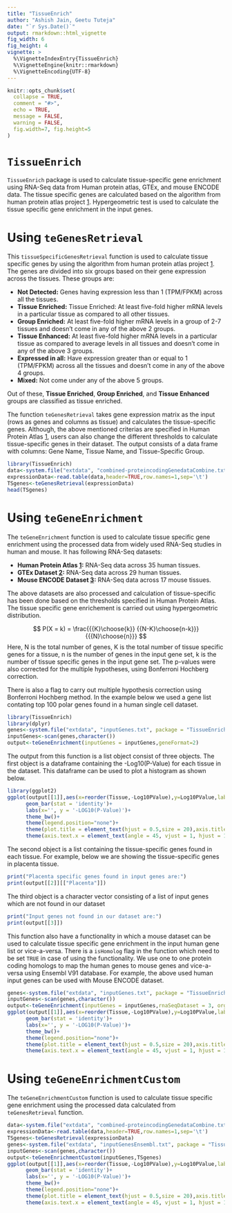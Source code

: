 ```yaml
---
title: "TissueEnrich"
author: "Ashish Jain, Geetu Tuteja"
date: "`r Sys.Date()`"
output: rmarkdown::html_vignette
fig_width: 6 
fig_height: 4 
vignette: >
  %\VignetteIndexEntry{TissueEnrich}
  %\VignetteEngine{knitr::rmarkdown}
  %\VignetteEncoding{UTF-8}
---
```


```r
knitr::opts_chunk$set(
  collapse = TRUE,
  comment = "#>",
  echo = TRUE,
  message = FALSE,
  warning = FALSE,
  fig.width=7, fig.height=5
)
```

# `TissueEnrich`

`TissueEnrich` package is used to calculate tissue-specific gene enrichment using RNA-Seq data from Human protein atlas, GTEx, and mouse ENCODE data. The tissue specific genes are calculated based on the algorithm from human protein atlas project [1]. Hypergeometric test is used to calculate the tissue specific gene enrichment in the input genes.

# Using `teGenesRetrieval`

This `tissueSpecificGenesRetrieval` function is used to calculate tissue specific genes by using the algorithm from human protein atlas project [1]. The genes are divided into six groups based on their gene expression across the tissues. These groups are:

* **Not Detected:** Genes having expression less than 1 (TPM/FPKM) across all the tissues.
* **Tissue Enriched:** Tissue Enriched: At least five-fold higher mRNA levels in a particular tissue as compared to all other tissues.
* **Group Enriched:** At least five-fold higher mRNA levels in a group of 2-7 tissues and doesn't come in any of the above 2 groups.
* **Tissue Enhanced:** At least five-fold higher mRNA levels in a particular tissue as compared to average levels in all tissues and doesn't come in any of the above 3 groups.
* **Expressed in all:** Have expression greater than or equal to 1 (TPM/FPKM) across all the tissues and doesn't come in any of the above 4 groups.
* **Mixed:** Not come under any of the above 5 groups.

Out of these, **Tissue Enriched**, **Group Enriched**, and **Tissue Enhanced** groups are classified as tissue enriched.

The function `teGenesRetrieval` takes gene expression matrix as the input (rows as genes and columns as tissue) and calculates the tissue-specific genes. Although, the above mentioned criterias are specified in Human Protein Atlas [1], users can also change the different thresholds to calculate tissue-specific genes in their dataset. The output consists of a data frame with columns: Gene Name, Tissue Name, and Tissue-Specific Group.


```r
library(TissueEnrich)
data<-system.file("extdata", "combined-proteincodingGenedataCombine.txt", package = "TissueEnrich")
expressionData<-read.table(data,header=TRUE,row.names=1,sep='\t')
TSgenes<-teGenesRetrieval(expressionData)
head(TSgenes)
```

# Using `teGeneEnrichment`

The `teGeneEnrichment` function is used to calculate tissue specific gene enrichment using the processed data from widely used RNA-Seq studies in human and mouse. It has following RNA-Seq datasets:

* **Human Protein Atlas [1]:** RNA-Seq data across 35 human tissues.
* **GTEx Dataset [2]:** RNA-Seq data across 29 human tissues.
* **Mouse ENCODE Dataset [3]:** RNA-Seq data across 17 mouse tissues.

The above datasets are also processed and calculation of tissue-specific has been done based on the thresholds specified in Human Protein Atlas. The tissue specific gene enrichement is carried out using hypergeometric distribution.

$$ P(X = k) = \frac{{{K}\choose{k}} {{N-K}\choose{n-k}}}{{{N}\choose{n}}} $$
Here, N is the total number of genes, K is the total number of tissue specific genes for a tissue, n is the number of genes in the input gene set, k is the number of tissue specific genes in the input gene set. The p-values were also corrected for the multiple hypotheses, using Bonferroni Hochberg correction.

There is also a flag to carry out multiple hypothesis correction using Bonferroni Hochberg method. In the example below we used a gene list contating top 100 polar genes found in a human single cell dataset.

```r
library(TissueEnrich)
library(dplyr)
genes<-system.file("extdata", "inputGenes.txt", package = "TissueEnrich")
inputGenes<-scan(genes,character())
output<-teGeneEnrichment(inputGenes = inputGenes,geneFormat=2)
```

The output from this function is a list object consist of three objects. The first object is a dataframe containing the -Log10(P-Value) for each tissue in the dataset. This dataframe can be used to plot a histogram as shown below.

```r
library(ggplot2)
ggplot(output[[1]],aes(x=reorder(Tissue,-Log10PValue),y=Log10PValue,label = Tissue.Specific.Genes,fill = Tissue))+
      geom_bar(stat = 'identity')+
      labs(x='', y = '-LOG10(P-Value)')+
      theme_bw()+
      theme(legend.position="none")+
      theme(plot.title = element_text(hjust = 0.5,size = 20),axis.title = element_text(size=15))+
      theme(axis.text.x = element_text(angle = 45, vjust = 1, hjust = 1),panel.grid.major= element_blank(),panel.grid.minor = element_blank())
```

The second object is a list containing the tissue-specific genes found in each tissue. For example, below we are showing the tissue-specific genes in placenta tissue.

```r
print("Placenta specific genes found in input genes are:")
print(output[[2]][["Placenta"]])
```

The third object is a character vector consisting of a list of input genes which are not found in our dataset
```r
print("Input genes not found in our dataset are:")
print(output[[3]])
```

This function also have a functionality in which a mouse dataset can be used to calculate tissue specific gene enrichment in the input human gene list or vice-a-versa. There is a `isHomolog` flag in the function which need to be set `TRUE` in case of using the functionality. We use one to one protein coding homologs to map the human genes to mouse genes and vice-a-versa using Ensembl V91 database. For example, the above used human input genes can be used with Mouse ENCODE dataset.

```r
genes<-system.file("extdata", "inputGenes.txt", package = "TissueEnrich")
inputGenes<-scan(genes,character())
output<-teGeneEnrichment(inputGenes = inputGenes,rnaSeqDataset = 3, organism = 1, geneFormat=2,isHomolog = TRUE)
ggplot(output[[1]],aes(x=reorder(Tissue,-Log10PValue),y=Log10PValue,label = Tissue.Specific.Genes,fill = Tissue))+
      geom_bar(stat = 'identity')+
      labs(x='', y = '-LOG10(P-Value)')+
      theme_bw()+
      theme(legend.position="none")+
      theme(plot.title = element_text(hjust = 0.5,size = 20),axis.title = element_text(size=15))+
      theme(axis.text.x = element_text(angle = 45, vjust = 1, hjust = 1),panel.grid.major= element_blank(),panel.grid.minor = element_blank())
```


# Using `teGeneEnrichmentCustom`

The `teGeneEnrichmentCustom` function is used to calculate tissue specific gene enrichment using the processed data calculated from `teGenesRetrieval` function.

```r
data<-system.file("extdata", "combined-proteincodingGenedataCombine.txt", package = "TissueEnrich")
expressionData<-read.table(data,header=TRUE,row.names=1,sep='\t')
TSgenes<-teGenesRetrieval(expressionData)
genes<-system.file("extdata", "inputGenesEnsembl.txt", package = "TissueEnrich")
inputGenes<-scan(genes,character())
output<-teGeneEnrichmentCustom(inputGenes,TSgenes)
ggplot(output[[1]],aes(x=reorder(Tissue,-Log10PValue),y=Log10PValue,label = Tissue.Specific.Genes,fill = Tissue))+
      geom_bar(stat = 'identity')+
      labs(x='', y = '-LOG10(P-Value)')+
      theme_bw()+
      theme(legend.position="none")+
      theme(plot.title = element_text(hjust = 0.5,size = 20),axis.title = element_text(size=15))+
      theme(axis.text.x = element_text(angle = 45, vjust = 1, hjust = 1),panel.grid.major= element_blank(),panel.grid.minor = element_blank())
```


[1]: https://www.proteinatlas.org/humanproteome/tissue+specific
[2]: https://www.gtexportal.org/home/documentationPage
[3]: http://chromosome.sdsc.edu/mouse/download.html
